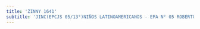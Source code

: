 ```yaml
---
title: 'ZINNY 1641'
subtitle: 'JINC(EPCJS 05/13°)NIÑOS LATINOAMERICANOS - EPA N° 05 ROBERTO BILLINGHURST - EPC N° 05 ROBERTO BILLINGHURST'
---
```


#
